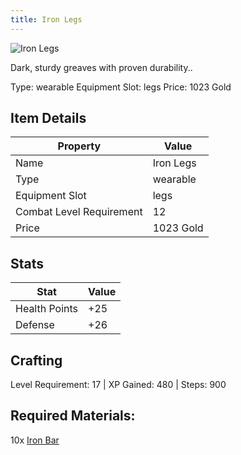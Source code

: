 ```yaml
---
title: Iron Legs
---
```


<div className="flex items-start gap-6 mb-8">
  <div className="flex-shrink-0">
    <img src="/assets/resources/smithing/iron_legs.png" alt="Iron Legs" className="w-24 h-24 border rounded-lg" />
  </div>
  <div className="flex-1">
    <div className="space-y-2">
      <p className="text-lg text-muted-foreground">Dark, sturdy greaves with proven durability..</p>
      <div className="flex flex-wrap gap-4 text-sm">
        <span className="px-2 py-1 bg-green-100 dark:bg-green-900 rounded-md">
          Type: wearable
        </span>
        <span className="px-2 py-1 bg-purple-100 dark:bg-purple-900 rounded-md">
          Equipment Slot: legs
        </span>
        <span className="px-2 py-1 bg-yellow-100 dark:bg-yellow-900 rounded-md">
          Price: 1023 Gold
        </span>
      </div>
    </div>
  </div>
</div>

## Item Details
| Property | Value |
|----------|-------|
| Name | Iron Legs |
| Type | wearable |
| Equipment Slot | legs |
| Combat Level Requirement | 12 |
| Price | 1023 Gold |

## Stats
| Stat | Value |
|------|-------|
| Health Points | +25 |
| Defense | +26 |

## Crafting
Level Requirement: 17 | XP Gained: 480 | Steps: 900

## Required Materials:
10x [Iron Bar](/docs/resources/individual/iron_bar)

